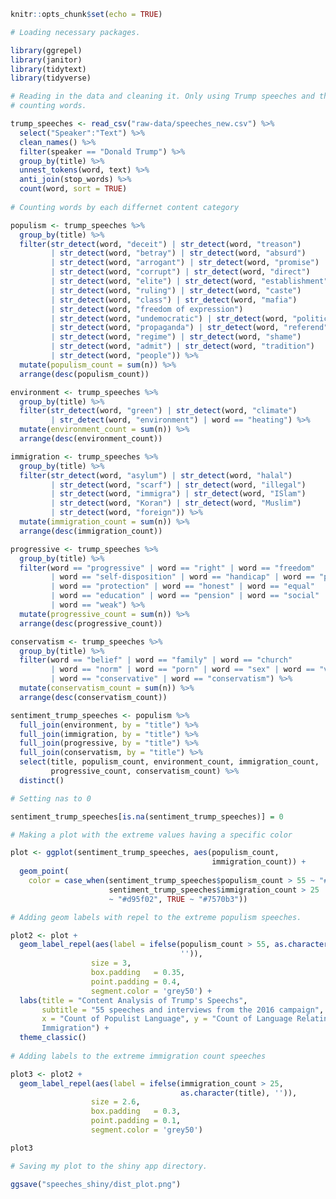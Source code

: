 
```r
knitr::opts_chunk$set(echo = TRUE)

# Loading necessary packages. 

library(ggrepel)
library(janitor)
library(tidytext)
library(tidyverse)
```

```r

# Reading in the data and cleaning it. Only using Trump speeches and then
# counting words.

trump_speeches <- read_csv("raw-data/speeches_new.csv") %>% 
  select("Speaker":"Text") %>% 
  clean_names() %>% 
  filter(speaker == "Donald Trump") %>% 
  group_by(title) %>% 
  unnest_tokens(word, text) %>% 
  anti_join(stop_words) %>% 
  count(word, sort = TRUE)
  
# Counting words by each differnet content category

populism <- trump_speeches %>% 
  group_by(title) %>% 
  filter(str_detect(word, "deceit") | str_detect(word, "treason")
         | str_detect(word, "betray") | str_detect(word, "absurd")
         | str_detect(word, "arrogant") | str_detect(word, "promise") 
         | str_detect(word, "corrupt") | str_detect(word, "direct")
         | str_detect(word, "elite") | str_detect(word, "establishment")
         | str_detect(word, "ruling") | str_detect(word, "caste")
         | str_detect(word, "class") | str_detect(word, "mafia")
         | str_detect(word, "freedom of expression")
         | str_detect(word, "undemocratic") | str_detect(word, "politic")
         | str_detect(word, "propaganda") | str_detect(word, "referend")
         | str_detect(word, "regime") | str_detect(word, "shame")
         | str_detect(word, "admit") | str_detect(word, "tradition")
         | str_detect(word, "people")) %>% 
  mutate(populism_count = sum(n)) %>% 
  arrange(desc(populism_count))

environment <- trump_speeches %>% 
  group_by(title) %>% 
  filter(str_detect(word, "green") | str_detect(word, "climate")
         | str_detect(word, "environment") | word == "heating") %>% 
  mutate(environment_count = sum(n)) %>% 
  arrange(desc(environment_count))

immigration <- trump_speeches %>% 
  group_by(title) %>% 
  filter(str_detect(word, "asylum") | str_detect(word, "halal")
         | str_detect(word, "scarf") | str_detect(word, "illegal")
         | str_detect(word, "immigra") | str_detect(word, "ISlam") 
         | str_detect(word, "Koran") | str_detect(word, "Muslim")
         | str_detect(word, "foreign")) %>% 
  mutate(immigration_count = sum(n)) %>% 
  arrange(desc(immigration_count))

progressive <- trump_speeches %>% 
  group_by(title) %>% 
  filter(word == "progressive" | word == "right" | word == "freedom" 
         | word == "self-disposition" | word == "handicap" | word == "poverty" 
         | word == "protection" | word == "honest" | word == "equal" 
         | word == "education" | word == "pension" | word == "social" 
         | word == "weak") %>% 
  mutate(progressive_count = sum(n)) %>% 
  arrange(desc(progressive_count))

conservatism <- trump_speeches %>% 
  group_by(title) %>% 
  filter(word == "belief" | word == "family" | word == "church"
         | word == "norm" | word == "porn" | word == "sex" | word == "values"
         | word == "conservative" | word == "conservatism") %>% 
  mutate(conservatism_count = sum(n)) %>% 
  arrange(desc(conservatism_count))

sentiment_trump_speeches <- populism %>% 
  full_join(environment, by = "title") %>% 
  full_join(immigration, by = "title") %>% 
  full_join(progressive, by = "title") %>% 
  full_join(conservatism, by = "title") %>% 
  select(title, populism_count, environment_count, immigration_count, 
         progressive_count, conservatism_count) %>% 
  distinct()

```

```r

# Setting nas to 0

sentiment_trump_speeches[is.na(sentiment_trump_speeches)] = 0

# Making a plot with the extreme values having a specific color

plot <- ggplot(sentiment_trump_speeches, aes(populism_count,
                                             immigration_count)) +
  geom_point(
    color = case_when(sentiment_trump_speeches$populism_count > 55 ~ "#1b9e77",
                      sentiment_trump_speeches$immigration_count > 25
                      ~ "#d95f02", TRUE ~ "#7570b3"))

# Adding geom labels with repel to the extreme populism speeches.

plot2 <- plot +
  geom_label_repel(aes(label = ifelse(populism_count > 55, as.character(title),
                                      '')),
                  size = 3,
                  box.padding   = 0.35, 
                  point.padding = 0.4,
                  segment.color = 'grey50') +
  labs(title = "Content Analysis of Trump's Speechs",
       subtitle = "55 speeches and interviews from the 2016 campaign",
       x = "Count of Populist Language", y = "Count of Language Relating to
       Immigration") +
  theme_classic()
  
# Adding labels to the extreme immigration count speeches

plot3 <- plot2 +
  geom_label_repel(aes(label = ifelse(immigration_count > 25,
                                      as.character(title), '')),
                  size = 2.6,
                  box.padding   = 0.3, 
                  point.padding = 0.1,
                  segment.color = 'grey50')
```

```r

plot3

# Saving my plot to the shiny app directory.

ggsave("speeches_shiny/dist_plot.png")
```



